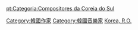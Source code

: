 [[Category:韓國作家|Category:韓國作家]]
[[Category:韓國音樂家|Category:韓國音樂家]]
[[Category:各國作詞家|Korea, R.O.]]

[[pt:Categoria:Compositores_da_Coreia_do_Sul|pt:Categoria:Compositores da Coreia do Sul]]